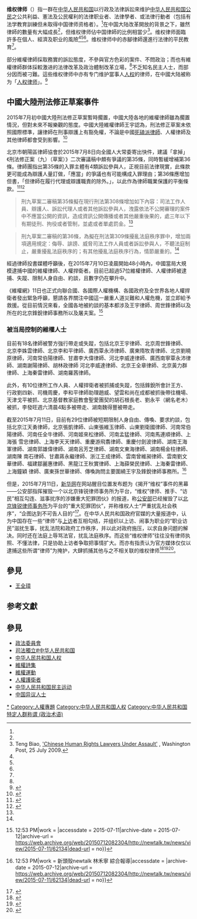 '''维权律师'''（{{lang-en|Weiquan lawyers, rights protection lawyers}}）指一群在[[中华人民共和国|中华人民共和国]]以行政及法律訴訟來维护[[中华人民共和国公民|中华人民共和国公民]]之公共利益、憲法及公民權利的法律职业者、法律學者、或法律行動者（包括有法学教育訓練但未取得中国律师资格者）。<ref name="MarazziChen2012"/>在中国大陆改革開放的背景之下，雖然律師的數量有大幅成長<ref name="peopledaily"/>，但维权律师佔中国律師的比例相當少<ref>Teng Biao, [http://www.washingtonpost.com/wp-dyn/content/article/2009/07/24/AR2009072402940.html 'Chinese Human Rights Lawyers Under Assault'] {{Wayback|url=http://www.washingtonpost.com/wp-dyn/content/article/2009/07/24/AR2009072402940.html |date=20121112021827 }}, Washington Post, 25 July 2009.</ref>。维权律师面臨許多在個人、經濟及职业的風險<ref name="劉路2006"/><ref name="purdue"/><ref name="ssrn"/>。维权律师中的赤腳律師還進行法律的平民教育<ref name="newsweek"/>。

部分維權律師採取務實的訴訟態度，不參與官方色彩的案件、不問政治；而也有維權律師群体採較激进的法律改革及政治體制改革立場，<ref name="fordham"/>不乏知名民主人士，而部分因而被刁難。這些维权律师中亦有专门维护當事人[[人权|人权]]的律师，在中國大陆被称为「[[人权律师|人权律师]]」。<ref>{{cite web | url=http://www.cssm.gov.cn/view.php?id=7949 | title=王怡：大陆的人权律师和“政法系”的形成 | accessdate=2013-04-20 }}{{Dead link|date=2019年6月 |bot=InternetArchiveBot |fix-attempted=yes }}</ref>

== 中國大陸刑法修正草案事件 ==
2015年7月初中國大陸刑法修正草案暫時擱置，中國大陸各地的維權律師雖為擱置情況，但對未來不報樂觀的態度。中國大陸維權律師王宇認為，刑法修正草案未依照國際標準，讓律師在刑事辯護上有豁免權，不論是中國[[死磕派律師|死磕派律師]]、人權律師及其他律師都會受到影響。<ref>{{Cite web|url = http://www.voachinese.com/content/VOAWeishi-20150707-controversial-criminal-amendment-enraged-human-rights-lawyers-in-china/2851843.html|title = 時事大家談：刑法修正草案令維權律師如履薄冰|accessdate = 2015-07-07|author = 蕭洵|date = 2015-07-07|publisher = |archive-date = 2015-08-04|archive-url = https://web.archive.org/web/20150804193440/http://www.voachinese.com/content/VOAWeishi-20150707-controversial-criminal-amendment-enraged-human-rights-lawyers-in-china/2851843.html|dead-url = no}}</ref>

北京市朝陽區律師協會於2015年7月8日向全國人大常委寄出快件，建議「拿掉」《刑法修正案（九）（草案）》二次審議稿中頗有爭議的第35條，同時暫緩增補第36條。律師團指出第35條的入罪主體有4類訴訟參與人，正視目前法律現實，此條款更可能成為辯護人量訂做，「應當」的爭議也有可能構成入罪理由；第36條應增加但書，「但律師在履行代理或辯護職責的除外。」，以此作為律師職業保護的平衡條款。<ref name=":0">{{Cite news|url = http://news.eastday.com/eastday/13news/auto/news/china/u7ai4260282_K4.html|title = 刑法修正案第35條修改宜廣納建言|last = |first = |date = 2015-07-09|work = 來源“光明網”作者“光明網評論員”|accessdate = |archive-date = 2016-08-16|archive-url = https://web.archive.org/web/20160816142236/http://news.eastday.com/eastday/13news/auto/news/china/u7ai4260282_K4.html|dead-url = no}}</ref><ref>{{Cite news|url =http://wap.ce.cn/szsh/201507/09/t20150709_5879542.html|title =刑法修正部分條款引爭議 基層律協望緩修擾庭罪|last =|first =|date =|work =2015-07-09 06:38:22 北京青年報|accessdate =|archive-date =2016-08-17|archive-url =https://web.archive.org/web/20160817143155/http://wap.ce.cn/szsh/201507/09/t20150709_5879542.html|dead-url =yes}}</ref><blockquote>刑九草案二審稿第35條擬在現行刑法第308條增加如下內容：司法工作人員、辯護人、訴訟代理人或者其他訴訟參與人，洩露依法不公開審理的案件中不應當公開的資訊，造成資訊公開傳播或者其他嚴重後果的，處三年以下有期徒刑、拘役或者管制，並處或者單處罰金。<ref name=":0" /></blockquote><blockquote>刑九草案二審稿的第36條，為擬在刑法第309條擾亂法庭秩序罪中，增加兩項適用規定：侮辱、誹謗、威脅司法工作人員或者訴訟參與人，不聽法庭制止，嚴重擾亂法庭秩序的；有其他擾亂法庭秩序行為，情節嚴重的。<ref name=":0" /></blockquote>經過律師投書媒體呼籲後，在2015年7月10日凌晨開始48小時內，中國當局大規模逮捕中國的維權律師、人權捍衛者。目前已超過57位維權律師、人權律師被逮捕、失蹤、限制人身自由、約談，且數字仍在攀升中。

《維權網》11日也正式向聯合國、各國際人權機構、各國政府及全世界各地人權捍衛者發出緊急呼籲，懇請各界關注中國這一嚴重人道災難和人權危機，並立即給予救援。從目前情況來看，全國各地被約談的基本都涉及王宇律師、周世鋒律師以及所在的北京鋒銳律師事務所以及屠夫案。<ref>{{Cite news|url = http://newtalk.tw/news/view/2015-07-11/62134|title = 48小時內57名中國維權人士被捕或失蹤|last = |first = |date = 2015.07.11 {{!}} 12:53 PM|work = |accessdate = 2015-07-11|archive-date = 2015-07-12|archive-url = https://web.archive.org/web/20150712082304/http://newtalk.tw/news/view/2015-07-11/62134|dead-url = no}}</ref>

=== 被当局控制的維權人士 ===
{{Main|中國709維權律師大抓捕事件}}
目前{{when}}有18名律師被警方強行帶走或失蹤，包括北京王宇律師、北京周世鋒律師、北京李姝雲律師、北京李和平律師、廣西覃永沛律師、廣東隋牧青律師、北京劉曉原律師，河南常伯陽律師、甘肅李大偉律師、河北李威達律師、廣西南寧覃永沛律師、湖南謝陽律師、胡林政律師 河北李威達律師、北京王全章律師、北京黃力群律師、上海秦雷律師、湖南羅茜律師。

此外，有10位律所工作人員、人權捍衛者被抓捕或失蹤，包括鋒銳所會計王方、行政劉四新、司機周慶，李和平律師助理趙威、望雲和尚在成都被抓後帶往機場、天津戈平被抓、北京基督教家庭教會聖愛團契的胡石根長老、劉永平（網名老木）被抓，李發旺週六清晨4點多被帶走、湖南魏得豐被帶走。

截至2015年7月11日，目前有29位律師被短期限制人身自由、傳喚、要求約談，包括北京江天勇律師，北京張凱律師、山東張維玉律師、山東劉衛國律師、河南常伯陽律師、河南任全牛律師、河南姬來松律師、河南孟猛律師、河南馬連順律師、上海張 雪忠律師、上海李天天律師、重慶游飛翥律師、重慶付劍波律師、湖南王海軍律師、湖南郭雄偉律師、湖南呂芳芝律師、湖南文東海律師、湖南楊金柱律師、湖南陳 南石律師、甘肅蔣永繼律師、浙江王成律師、雲南曾維昶律師、雲南劉文華律師、福建鄒麗惠律師、黑龍江王秋實律師、上海薛榮民律師、上海秦雷律師、上海鐘穎 律師、廣東孫世華律師、傳喚詢問主要圍繞王宇及鋒銳律師事務所。<ref>{{Cite news|url = http://newtalk.tw/news/view/2015-07-11/62134|title = 48小時內57名中國維權人士被捕或失蹤|last = |first = |date = 2015.07.11 {{!}} 12:53 PM|work = 新頭殼newtalk  林禾寧 綜合報導|accessdate = |archive-date = 2015-07-12|archive-url = https://web.archive.org/web/20150712082304/http://newtalk.tw/news/view/2015-07-11/62134|dead-url = no}}</ref>

但是，2015年7月11日，[[新华网|新华网]]在网站醒目位置发布题为《揭开“维权”事件的黑幕——公安部指挥摧毁一个以北京锋锐律师事务所为平台，“维权”律师、推手、“访民”相互勾连、滋事扰序的涉嫌重大犯罪团伙》的报道，称[[中华人民共和国公安部|公安部]]已经摧毁了以[[北京锋锐律师事务所|北京锋锐律师事务所]]为平台的“重大犯罪团伙”，并称维权人士“严重扰乱社会秩序”，“企图达到不可告人目的”<ref>{{cite news|author1=黄庆畅|author2=邹伟|title=揭开“维权”事件的黑幕——公安部指挥摧毁一个以北京锋锐律师事务所为平台，“维权”律师、推手、“访民”相互勾连、滋事扰序的涉嫌重大犯罪团伙|url=http://news.xinhuanet.com/2015-07/11/c_128010249.htm|accessdate=2015-07-11|publisher=[[新华网|新华网]]|date=2015-07-11|archive-date=2015-07-30|archive-url=https://web.archive.org/web/20150730022157/http://news.xinhuanet.com/2015-07/11/c_128010249.htm|dead-url=no}}</ref>。在中华人民共和国政府官媒的大量报道中，认为中国存在一些“律师”与[[上访|上访]]者互相勾结，并组织以上访、闹事为职业的“职业访民”滋扰生事，扰乱法院和政府工作秩序，并以此对政府施压，以求自身问题的解决。同时还在法庭上辱骂法官，扰乱法庭秩序。而这些“维权律师”往往没有律师执照、不懂法律，只是协助上访者争取把事情扩大。而亦有指责认为官方媒体仅仅以逮捕这些所谓“律师”为掩护，大肆抓捕其他与之不相关联的维权律师<ref>{{cite web|author1=新华网|title=官媒揭内地“上访”产业链：访民也有“经纪人”|url=http://news.takungpao.com/mainland/topnews/2015-06/3029843.html|website=takungpao.com|publisher=大公报|accessdate=2015-08-01|archive-date=2016-03-04|archive-url=https://web.archive.org/web/20160304090918/http://news.takungpao.com/mainland/topnews/2015-06/3029843.html|dead-url=no}}</ref><ref>{{cite web|author1=北京晚报|title=假律师办会见 看守所里现形|url=http://news.163.com/15/0801/13/AVUFH87400014AED.html|website=163.com|publisher=网易|accessdate=2015-08-01|archive-date=2018-07-02|archive-url=https://web.archive.org/web/20180702204406/http://news.163.com/15/0801/13/AVUFH87400014AED.html|dead-url=no}}</ref><ref>{{cite web|author1=人民日报|title=人民日报评职业上访：维权律师庭外做手脚施压政府|url=http://news.ifeng.com/a/20150622/44018415_0.shtml?f=hao123|website=ifeng.com|publisher=凤凰网|accessdate=2015-08-01|archive-date=2019-06-08|archive-url=https://web.archive.org/web/20190608194445/http://news.ifeng.com/a/20150622/44018415_0.shtml?f=hao123|dead-url=no}}</ref>。

==參見==
*[[王全璋|王全璋]]

==参考文獻==
{{reflist|2|refs=
<ref name="MarazziChen2012">{{Cite conference
 |publisher  = International Bar Association's Human Rights Institute (IBAHRI)  (国际律师协会人權研究所)
 |last       = Marazzi
 |first      = Marco
 |coauthors  = Youxi Chen
 |title      = A Tale of Two Citis- the Legal Profession in China 《中国法律职业状况研究报告》
 |accessdate = 2013-05-21
 |date       = 2012-12
 |url        = http://wq.zfwlxt.com/newLawyerSite/BlogShow.aspx?itemTypeID=3bd0aaa6-bc0e-4e0b-80b4-9bf0010d3e25&itemID=e43f95c8-5339-46fc-9ec6-a151001ee673&user=10420
}}{{dead link|date=2018年1月 |bot=InternetArchiveBot |fix-attempted=yes }}</ref>

<ref name="peopledaily">People's Daily Online. [http://english.peopledaily.com.cn/90001/90776/90882/6393774.html "China has more than 143,000 lawyers"] {{Wayback|url=http://english.peopledaily.com.cn/90001/90776/90882/6393774.html |date=20121015094118 }}, 16 April 2008.</ref>
<ref name="ssrn">Fu Hualing, Richard Cullen. [http://ssrn.com/abstract=1083925  "Weiquan (Rights Protection) Lawyering in an Authoritarian State"] {{Wayback|url=http://ssrn.com/abstract=1083925 |date=20200414004747 }}, 15 January 2008.</ref>

<ref name="劉路2006">
{{Cite book
| publisher = 晨鐘書局
| isbn = 9789889931803
| last = 劉路
| title = 維權律師, 一個危險的職業
| date = 2006
}}
</ref>
<ref name="purdue">Rana Siu Inboden and William Inboden.[http://www.purdue.edu/crcs/itemNews/inboden%20FEER%20China%20article.pdf "Faith and Law in China"] {{Wayback|url=http://www.purdue.edu/crcs/itemNews/inboden%20FEER%20China%20article.pdf |date=20120323055217 }}, Far Eastern Economic Review, Sept 2009.</ref>

<ref name="fordham">Eva Pils, [http://ir.lawnet.fordham.edu/cgi/viewcontent.cgi?article=2065&context=ilj&sei-redir=1#search=%22gao%20zhisheng%20hunger%20strike%22 'Asking the Tiger for His Skin: Rights Activism in China'] {{Wayback|url=http://ir.lawnet.fordham.edu/cgi/viewcontent.cgi?article=2065&context=ilj&sei-redir=1#search=%22gao%20zhisheng%20hunger%20strike%22 |date=20161130145837 }}, Fordham International Law Journal, Volume 30, Issue 4 (2006).</ref>

<ref name="newsweek">Melinda Liu. [http://www.newsweek.com/2002/03/03/barefoot-lawyers.html “Barefoot lawyers”] {{Wayback|url=http://www.newsweek.com/2002/03/03/barefoot-lawyers.html |date=20160304220340 }}, Newsweek,  4 March 2002.</ref>

}}

== 參見 ==
* [[政法委員會|政法委員會]]
* [[司法獨立#中华人民共和国|司法獨立#中华人民共和国]]
* [[中华人民共和国人权|中华人民共和国人权]]
* [[維權詩集|維權詩集]]
* [[維權運動|維權運動]]
* [[人權護衛者|人權護衛者]]
* [[中华人民共和国民主运动|中华人民共和国民主运动]]
* [[中华人民共和国持不同政见者列表|中国异议人士]]

{{维权律师}}
[[Category:中国维权律师|*]]
[[Category:人權專題|Category:人權專題]]
[[Category:中华人民共和国人权|Category:中华人民共和国人权]]
[[Category:中华人民共和国特定人群称谓_(政治术语)|Category:中华人民共和国特定人群称谓 (政治术语)]]